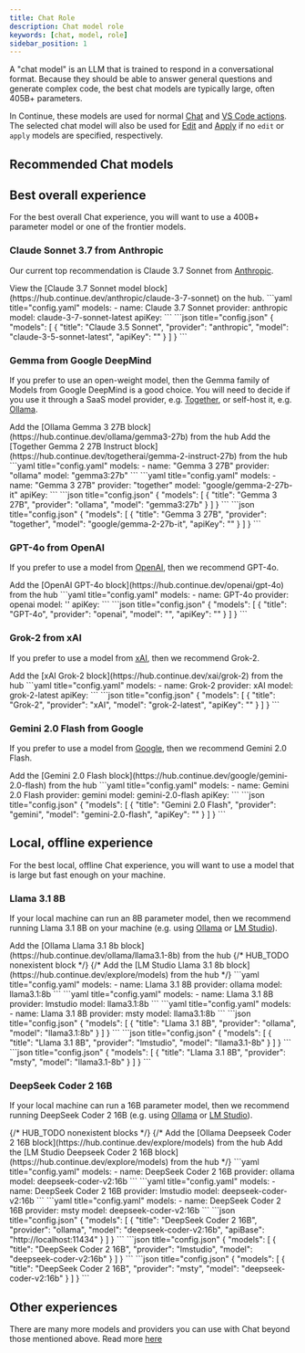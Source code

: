 ```yaml
---
title: Chat Role
description: Chat model role
keywords: [chat, model, role]
sidebar_position: 1
---
```



A "chat model" is an LLM that is trained to respond in a conversational format. Because they should be able to answer general questions and generate complex code, the best chat models are typically large, often 405B+ parameters.

In Continue, these models are used for normal [Chat](../../features/chat/quick-start) and [VS Code actions](../deep-dives/vscode-actions.md). The selected chat model will also be used for [Edit](../../features/edit/quick-start) and [Apply](./apply.mdx) if no `edit` or `apply` models are specified, respectively.

## Recommended Chat models

## Best overall experience

For the best overall Chat experience, you will want to use a 400B+ parameter model or one of the frontier models.

### Claude Sonnet 3.7 from Anthropic

Our current top recommendation is Claude 3.7 Sonnet from [Anthropic](../model-providers/top-level/anthropic.mdx).

<Tabs>
  <Tab title="Hub">
  View the [Claude 3.7 Sonnet model block](https://hub.continue.dev/anthropic/claude-3-7-sonnet) on the hub.
  </Tab>
  <Tab title="YAML">
  ```yaml title="config.yaml"
  models:
    - name: Claude 3.7 Sonnet
      provider: anthropic
      model: claude-3-7-sonnet-latest
      apiKey: <YOUR_ANTHROPIC_API_KEY>
  ```
  </Tab>
  <Tab title="JSON">
  ```json title="config.json"
  {
    "models": [
      {
        "title": "Claude 3.5 Sonnet",
        "provider": "anthropic",
        "model": "claude-3-5-sonnet-latest",
        "apiKey": "<YOUR_ANTHROPIC_API_KEY>"
      }
    ]
  }
  ```
  </Tab>
</Tabs>

### Gemma from Google DeepMind

If you prefer to use an open-weight model, then the Gemma family of Models from Google DeepMind is a good choice. You will need to decide if you use it through a SaaS model provider, e.g. [Together](../model-providers/more/together.mdx), or self-host it, e.g. [Ollama](../model-providers/top-level/ollama.mdx).

<Tabs>
  <Tab title="Hub">
    <Tabs>
        <Tab title="Ollama">
        Add the [Ollama Gemma 3 27B block](https://hub.continue.dev/ollama/gemma3-27b) from the hub
        </Tab>
        <Tab title="Together">
        Add the [Together Gemma 2 27B Instruct block](https://hub.continue.dev/togetherai/gemma-2-instruct-27b) from the hub
        </Tab>
    </Tabs>
  </Tab>
  <Tab title="YAML">
    <Tabs>
        <Tab title="Ollama">
        ```yaml title="config.yaml"
        models:
          - name: "Gemma 3 27B"
            provider: "ollama"
            model: "gemma3:27b"
        ```
        </Tab>
        <Tab title="Together">
        ```yaml title="config.yaml"
        models:
          - name: "Gemma 3 27B"
            provider: "together"
            model: "google/gemma-2-27b-it"
            apiKey: <YOUR_TOGETHER_API_KEY>
        ```
        </Tab>
    </Tabs>
  </Tab>
  <Tab title="JSON">
    <Tabs>
        <Tab title="Ollama">
        ```json title="config.json"
        {
          "models": [
            {
              "title": "Gemma 3 27B",
              "provider": "ollama",
              "model": "gemma3:27b"
            }
          ]
        }
        ```
        </Tab>
        <Tab title="Together">
        ```json title="config.json"
        {
          "models": [
            {
              "title": "Gemma 3 27B",
              "provider": "together",
              "model": "google/gemma-2-27b-it",
              "apiKey": "<YOUR_TOGETHER_API_KEY>"
            }
          ]
        }
        ```
        </Tab>
    </Tabs>
  </Tab>
</Tabs>

### GPT-4o from OpenAI

If you prefer to use a model from [OpenAI](../model-providers/top-level/openai.mdx), then we recommend GPT-4o.

<Tabs>
    <Tab title="Hub">
    Add the [OpenAI GPT-4o block](https://hub.continue.dev/openai/gpt-4o) from the hub
    </Tab>
  <Tab title="YAML">
  ```yaml title="config.yaml"
  models:
    - name: GPT-4o
      provider: openai
      model: ''
      apiKey: <YOUR_OPENAI_API_KEY>
  ```
  </Tab>
  <Tab title="JSON">
  ```json title="config.json"
  {
    "models": [
      {
        "title": "GPT-4o",
        "provider": "openai",
        "model": "",
        "apiKey": "<YOUR_OPENAI_API_KEY>"
      }
    ]
  }
  ```
  </Tab>
</Tabs>

### Grok-2 from xAI

If you prefer to use a model from [xAI](../model-providers/top-level/xAI.mdx), then we recommend Grok-2.

<Tabs>
    <Tab title="Hub">
    Add the [xAI Grok-2 block](https://hub.continue.dev/xai/grok-2) from the hub
    </Tab>
  <Tab title="YAML">
  ```yaml title="config.yaml"
  models:
    - name: Grok-2
      provider: xAI
      model: grok-2-latest
      apiKey: <YOUR_XAI_API_KEY>
  ```
  </Tab>
  <Tab title="JSON">
  ```json title="config.json"
  {
    "models": [
      {
        "title": "Grok-2",
        "provider": "xAI",
        "model": "grok-2-latest",
        "apiKey": "<YOUR_XAI_API_KEY>"
      }
    ]
  }
  ```
  </Tab>
</Tabs>

### Gemini 2.0 Flash from Google

If you prefer to use a model from [Google](../model-providers/top-level/gemini.mdx), then we recommend Gemini 2.0 Flash.

<Tabs>
    <Tab title="Hub">
    Add the [Gemini 2.0 Flash block](https://hub.continue.dev/google/gemini-2.0-flash) from the hub
    </Tab>
  <Tab title="YAML">
  ```yaml title="config.yaml"
  models:
    - name: Gemini 2.0 Flash
      provider: gemini
      model: gemini-2.0-flash
      apiKey: <YOUR_GEMINI_API_KEY>
  ```
  </Tab>
  <Tab title="JSON">
  ```json title="config.json"
  {
    "models": [
      {
        "title": "Gemini 2.0 Flash",
        "provider": "gemini",
        "model": "gemini-2.0-flash",
        "apiKey": "<YOUR_GEMINI_API_KEY>"
      }
    ]
  }
  ```
  </Tab>
</Tabs>

## Local, offline experience

For the best local, offline Chat experience, you will want to use a model that is large but fast enough on your machine.

### Llama 3.1 8B

If your local machine can run an 8B parameter model, then we recommend running Llama 3.1 8B on your machine (e.g. using [Ollama](../model-providers/top-level/ollama.mdx) or [LM Studio](../model-providers/more/lmstudio.mdx)).

<Tabs>
  <Tab title="Hub">
    <Tabs>
        <Tab title="Ollama">
    Add the [Ollama Llama 3.1 8b block](https://hub.continue.dev/ollama/llama3.1-8b) from the hub
    </Tab>
    {/* HUB_TODO nonexistent block */}
    {/* <Tab title="LM Studio">
    Add the [LM Studio Llama 3.1 8b block](https://hub.continue.dev/explore/models) from the hub
    </Tab> */}
    </Tabs>
  </Tab>
  <Tab title="YAML">
    <Tabs>
      <Tab title="Ollama">
      ```yaml title="config.yaml"
      models:
        - name: Llama 3.1 8B
          provider: ollama
          model: llama3.1:8b
      ```
      </Tab>
      <Tab title="LM Studio">
      ```yaml title="config.yaml"
      models:
        - name: Llama 3.1 8B
          provider: lmstudio
          model: llama3.1:8b
      ```
      </Tab>
      <Tab title="Msty">
      ```yaml title="config.yaml"
      models:
        - name: Llama 3.1 8B
          provider: msty
          model: llama3.1:8b
      ```
      </Tab>
    </Tabs>
  </Tab>
  <Tab title="JSON">
    <Tabs>
      <Tab title="Ollama">
      ```json title="config.json"
      {
        "models": [
          {
            "title": "Llama 3.1 8B",
            "provider": "ollama",
            "model": "llama3.1:8b"
          }
        ]
      }
      ```
      </Tab>
      <Tab title="LM Studio">
      ```json title="config.json"
      {
        "models": [
          {
            "title": "Llama 3.1 8B",
            "provider": "lmstudio",
            "model": "llama3.1-8b"
          }
        ]
      }
      ```
      </Tab>
      <Tab title="Msty">
      ```json title="config.json"
      {
        "models": [
          {
            "title": "Llama 3.1 8B",
            "provider": "msty",
            "model": "llama3.1-8b"
          }
        ]
      }
      ```
      </Tab>
    </Tabs>
  </Tab>
</Tabs>

### DeepSeek Coder 2 16B

If your local machine can run a 16B parameter model, then we recommend running DeepSeek Coder 2 16B (e.g. using [Ollama](../model-providers/top-level/ollama.mdx) or [LM Studio](../model-providers/more/lmstudio.mdx)).

<Tabs>
  {/* HUB_TODO nonexistent blocks */}
  {/* <Tab title="Hub">
    <Tabs>
    <Tab title="Ollama">
    Add the [Ollama Deepseek Coder 2 16B block](https://hub.continue.dev/explore/models) from the hub
    </Tab>
    <Tab title="LM Studio">
    Add the [LM Studio Deepseek Coder 2 16B block](https://hub.continue.dev/explore/models) from the hub
    </Tab>
    </Tabs>
  </Tab> */}
  <Tab title="YAML">
    <Tabs>
        <Tab title="Ollama">
        ```yaml title="config.yaml"
        models:
          - name: DeepSeek Coder 2 16B
            provider: ollama
            model: deepseek-coder-v2:16b
        ```
        </Tab>
        <Tab title="LM Studio">
        ```yaml title="config.yaml"
        models:
          - name: DeepSeek Coder 2 16B
            provider: lmstudio
            model: deepseek-coder-v2:16b
        ```
        </Tab>
        <Tab title="Msty">
        ```yaml title="config.yaml"
        models:
          - name: DeepSeek Coder 2 16B
            provider: msty
            model: deepseek-coder-v2:16b
        ```
        </Tab>
    </Tabs>
  </Tab>
  <Tab title="JSON">
    <Tabs>
      <Tab title="Ollama">
      ```json title="config.json"
      {
        "models": [
          {
            "title": "DeepSeek Coder 2 16B",
            "provider": "ollama",
            "model": "deepseek-coder-v2:16b",
            "apiBase": "http://localhost:11434"
          }
        ]
      }
      ```
      </Tab>
      <Tab title="LM Studio">
      ```json title="config.json"
      {
        "models": [
          {
            "title": "DeepSeek Coder 2 16B",
            "provider": "lmstudio",
            "model": "deepseek-coder-v2:16b"
          }
        ]
      }
      ```
      </Tab>
      <Tab title="Msty">
      ```json title="config.json"
      {
        "models": [
          {
            "title": "DeepSeek Coder 2 16B",
            "provider": "msty",
            "model": "deepseek-coder-v2:16b"
          }
        ]
      }
      ```
      </Tab>
    </Tabs>
  </Tab>
</Tabs>

## Other experiences

There are many more models and providers you can use with Chat beyond those mentioned above. Read more [here](../model-roles/chat.mdx)
